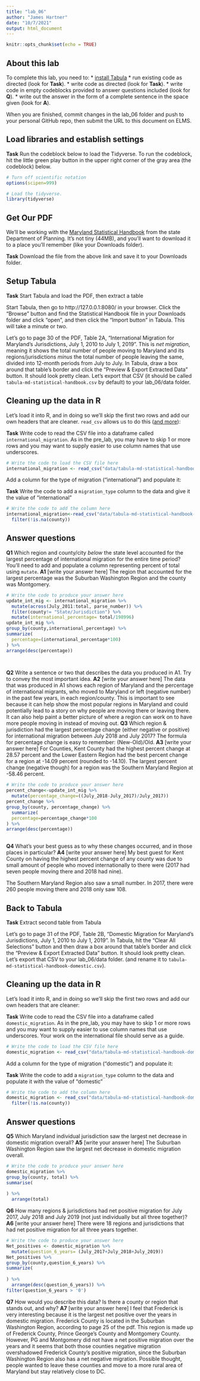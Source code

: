 ```yaml
---
title: "lab_06"
author: "James Hartner"
date: "10/7/2021"
output: html_document
---
```


```r
knitr::opts_chunk$set(echo = TRUE)
```

## About this lab

To complete this lab, you need to:
* [install Tabula](https://tabula.technology/)
* run existing code as directed (look for **Task**).
* write code as directed (look for **Task**).
* write code in empty codeblocks provided to answer questions included (look for **Q**).
* write out the answer in the form of a complete sentence in the space given (look for **A**).

When you are finished, commit changes in the lab_06 folder and push to your personal GitHub repo, then submit the URL to this document on ELMS.

## Load libraries and establish settings

**Task** Run the codeblock below to load the Tidyverse. To run the codeblock, hit the little green play button in the upper right corner of the gray area (the codeblock) below.

```r
# Turn off scientific notation
options(scipen=999)

# Load the tidyverse.
library(tidyverse)
```

## Get Our PDF

We'll be working with the [Maryland Statistical Handbook](https://planning.maryland.gov/MSDC/Documents/md-statistical-handbook.pdf) from the state Department of Planning. It's not tiny (44MB), and you'll want to download it to a place you'll remember (like your Downloads folder).

**Task** Download the file from the above link and save it to your Downloads folder.

## Setup Tabula

**Task** Start Tabula and load the PDF, then extract a table

Start Tabula, then go to http://127.0.0.1:8080/ in your browser. Click the "Browse" button and find the Statistical Handbook file in your Downloads folder and click "open", and then click the "Import button" in Tabula. This will take a minute or two.

Let's go to page 30 of the PDF, Table 2A, "International Migration for Maryland's Jurisdictions, July 1, 2010 to July 1, 2019". This is _net migration_, meaning it shows the total number of people moving to Maryland and its regions/jurisdictions _minus_ the total number of people leaving the same, divided into 12-month periods from July to July. In Tabula, draw a box around that table's border and click the "Preview & Export Extracted Data" button. It should look pretty clean. Let's export that CSV (it should be called `tabula-md-statistical-handbook.csv` by default) to your lab_06/data folder.

## Cleaning up the data in R

Let's load it into R, and in doing so we'll skip the first two rows and add our own headers that are cleaner. `read_csv` allows us to do this ([and more](https://readr.tidyverse.org/reference/read_delim.html)):

**Task** Write code to read the CSV file into a dataframe called `international_migration`. As in the pre_lab, you may have to skip 1 or more rows and you may want to supply easier to use column names that use underscores.

```r
# Write the code to load the CSV file here
international_migration <- read_csv("data/tabula-md-statistical-handbook-1.csv")
```

Add a column for the type of migration ("international") and populate it:

**Task** Write the code to add a `migration_type` column to the data and give it the value of "international"

```r
# Write the code to add the column here
international_migration<-read_csv("data/tabula-md-statistical-handbook-1.csv",skip=2,  col_names=c("county","July_2011", "July_2012", "July_2013", "July_2014", "July_2015", "July_2016", "July_2017", "July_2018", "July_2019", "total")) %>%
  filter(!is.na(county))
```

## Answer questions

**Q1** Which region and county/city _below_ the state level accounted for the largest percentage of international migration for the entire time period? You'll need to add and populate a column representing percent of total using `mutate`.
**A1** [write your answer here]
The region that accounted for the largest percentage was the Suburban Washington Region and the county was Montgomery. 
```r
# Write the code to produce your answer here
update_int_mig <- international_migration %>% 
  mutate(across(July_2011:total, parse_number)) %>%
  filter(county!= "State/Jurisdiction") %>%
  mutate(international_percentage= total/198996)
update_int_mig %>%
group_by(county,international_percentage) %>%
summarize(
  percentage=(international_percentage*100)
) %>%
arrange(desc(percentage))

  
```

**Q2** Write a sentence or two that describes the data you produced in A1. Try to convey the most important idea.
**A2** [write your answer here]
The data that was produced in A1 shows each region of Maryland and the percentage of international migrants, who moved to Maryland or left (negative number) in the past few years, in each region/county. This is important to see because it can help show the most popular regions in Maryland and could potentially lead to a story on why people are moving there or leaving there. It can also help paint a better picture of where a region can work on to have more people moving in instead of moving out.
**Q3** Which region & jurisdiction had the largest percentage change (either negative or positive) for international migration between July 2018 and July 2017? The formula for percentage change is easy to remember: (New-Old)/Old.
**A3** [write your answer here]
For Counties, Kent County had the highest percent change at 28.57 percent and the Lower Eastern Region had the best percent change for a region at -14.09 percent (rounded to -14.10). The largest percent change (negative though) for a region was the Southern Maryland Region at -58.46 percent.
```r
# Write the code to produce your answer here
percent_change<-update_int_mig %>%
  mutate(percentage_change=((July_2018-July_2017)/July_2017))
percent_change %>%
group_by(county, percentage_change) %>%
  summarize(
  percentage=percentage_change*100
) %>%
arrange(desc(percentage))
  


```

**Q4** What's your best guess as to why these changes occurred, and in those places in particular?
**A4** [write your answer here]
My best guest for Kent County on having the highest percent change of any county was due to small amount of people who moved internationally to there were (2017 had seven people moving there and 2018 had nine).

The Southern Maryland Region also saw a small number. In 2017, there were 260 people moving there and 2018 only saw 108. 

## Back to Tabula

**Task** Extract second table from Tabula

Let's go to page 31 of the PDF, Table 2B, "Domestic Migration for Maryland's Jurisdictions, July 1, 2010 to July 1, 2019". In Tabula, hit the "Clear All Selections" button and then draw a box around that table's border and click the "Preview & Export Extracted Data" button. It should look pretty clean. Let's export that CSV to your lab_06/data folder. (and rename it to `tabula-md-statistical-handbook-domestic.csv`).

## Cleaning up the data in R

Let's load it into R, and in doing so we'll skip the first two rows and add our own headers that are cleaner:

**Task** Write code to read the CSV file into a dataframe called `domestic_migration`. As in the pre_lab, you may have to skip 1 or more rows and you may want to supply easier to use column names that use underscores. Your work on the international file should serve as a guide.

```r
# Write the code to load the CSV file here
domestic_migration <- read_csv("data/tabula-md-statistical-handbook-domestic.csv")
```

Add a column for the type of migration ("domestic") and populate it:

**Task** Write the code to add a `migration_type` column to the data and populate it with the value of "domestic"

```r
# Write the code to add the column here
domestic_migration <- read_csv("data/tabula-md-statistical-handbook-domestic.csv",skip=2,  col_names=c("county","July_2011", "July_2012", "July_2013", "July_2014", "July_2015", "July_2016", "July_2017", "July_2018", "July_2019", "total")) %>%
  filter(!is.na(county))
```

## Answer questions
**Q5** Which Maryland individual jurisdiction saw the largest net decrease in domestic migration overall?
**A5** [write your answer here]
The Suburban Washington Region saw the largest net decrease in domestic migration overall. 
```r
# Write the code to produce your answer here
domestic_migration %>%
group_by(county, total) %>%
summarise(
  
) %>%
  arrange(total)


```

**Q6** How many regions & jurisdictions had net positive migration for July 2017, July 2018 and July 2019 (not just individually but all three together)?
**A6** [write your answer here]
There were 18 regions and jurisdictions that had net positive migration for all three years together. 
```r
# Write the code to produce your answer here
Net_positives <- domestic_migration %>%
  mutate(question_6_years= (July_2017+July_2018+July_2019)) 
Net_positives %>%
group_by(county,question_6_years) %>%
summarize(
  
) %>%
  arrange(desc(question_6_years)) %>%
filter(question_6_years > '0')
```

**Q7** How would you describe this data? Is there a county or region that stands out, and why?
**A7** [write your answer here]
I feel that Frederick is very interesting because it is the largest net positive over the years in domestic migration. Frederick County is located in the Suburban Washington Region, according to page 25 of the pdf. This region is made up of Frederick County, Prince George's County and Montgomery County. However, PG and Montgomery did not have a net positive migration over the years and it seems that both those counties negative migration overshadowed Frederick County's positive migration, since the Suburban Washington Region also has a net negative migration. Possible thought, people wanted to leave these counties and move to a more rural area of Maryland but stay relatively close to DC.  